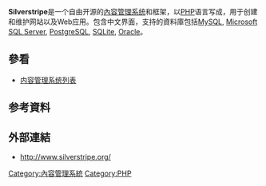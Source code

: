 {{NoteTA|G1=IT|G2=FL}}
{{Infobox_Software
| name                   = SilverStripe
| logo                   = SilverStripe logo create the web.png
| screenshot             = SilverStripe admin 3.1.png
| screenshot size        = 300px
| caption                = SilverStripe 3.1的管理介面
| developer              = SilverStripe
| genre                  = [[內容管理系統|內容管理系統]]
| latest release version = 4.7.3
| latest release date    = {{release date and age|2021|03|05}}
| operating system       = [[跨平台|跨平台]]
| license                = [[BSD许可证|BSD许可证]]
| website                = http://silverstripe.org/
}}

'''Silverstripe'''是一个自由开源的[[內容管理系统|內容管理系统]]和框架，以[[PHP|PHP]]语言写成，用于创建和维护网站以及Web应用。包含中文界面，支持的資料庫包括[[MySQL|MySQL]], [[Microsoft_SQL_Server|Microsoft SQL Server]], [[PostgreSQL|PostgreSQL]], [[SQLite|SQLite]], [[Oracle_database|Oracle]]。

== 參看 ==
*[[内容管理系统列表|内容管理系统列表]]

== 参考資料 ==
{{reflist}}

== 外部連結 ==
* http://www.silverstripe.org/{{Wayback|url=http://www.silverstripe.org/ |date=20120308033610 }}

{{计算机小作品}}
[[Category:內容管理系統|Category:內容管理系統]]
[[Category:PHP|Category:PHP]]